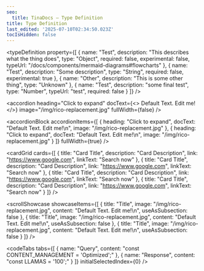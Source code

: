 ```yaml
---
seo:
  title: TinaDocs – Type Definition
title: Type Definition
last_edited: '2025-07-10T02:34:50.023Z'
tocIsHidden: false
---
```


<typeDefinition
  property={[
    {
      name: "Test",
      description: "This describes what the thing does",
      type: "Object<Tabbed Code Block>",
      required: false,
      experimental: false,
      typeUrl: "/docs/components/mermaid-diagrams#flowcharts"
    },
    {
      name: "Test",
      description: "Some description",
      type: "String",
      required: false,
      experimental: true
    },
    { name: "Other", description: "This is some other thing", type: "Unknown" },
    {
      name: "Test",
      description: "some final test",
      type: "Number",
      typeUrl: "test",
      required: false
    }
  ]}
/>

<accordion
  heading="Click to expand"
  docText={<>
    Default Text. Edit me!
  </>}
  image="/img/rico-replacement.jpg"
  fullWidth={false}
/>

<accordionBlock
  accordionItems={[
    {
      heading: "Click to expand",
      docText: "Default Text. Edit me!\n",
      image: "/img/rico-replacement.jpg"
    },
    {
      heading: "Click to expand",
      docText: "Default Text. Edit me!\n",
      image: "/img/rico-replacement.jpg"
    }
  ]}
  fullWidth={true}
/>

<cardGrid
  cards={[
    {
      title: "Card Title",
      description: "Card Description",
      link: "https://www.google.com",
      linkText: "Search now"
    },
    {
      title: "Card Title",
      description: "Card Description",
      link: "https://www.google.com",
      linkText: "Search now"
    },
    {
      title: "Card Title",
      description: "Card Description",
      link: "https://www.google.com",
      linkText: "Search now"
    },
    {
      title: "Card Title",
      description: "Card Description",
      link: "https://www.google.com",
      linkText: "Search now"
    }
  ]}
/>

<scrollShowcase
  showcaseItems={[
    {
      title: "Title",
      image: "/img/rico-replacement.jpg",
      content: "Default Text. Edit me!\n",
      useAsSubsection: false
    },
    {
      title: "Title",
      image: "/img/rico-replacement.jpg",
      content: "Default Text. Edit me!\n",
      useAsSubsection: false
    },
    {
      title: "Title",
      image: "/img/rico-replacement.jpg",
      content: "Default Text. Edit me!\n",
      useAsSubsection: false
    }
  ]}
/>

<youtube embedSrc="https://www.youtube.com/embed/CsCQS7HIBv0?si=os9ona92O2VMOl-V" caption="Seth goes over the basics of using TinaCMS" minutes="2" />

<codeTabs
  tabs={[
    { name: "Query", content: "const CONTENT_MANAGEMENT = 'Optimized';" },
    { name: "Response", content: "const LLAMAS = '100';" }
  ]}
  initialSelectedIndex={0}
/>
